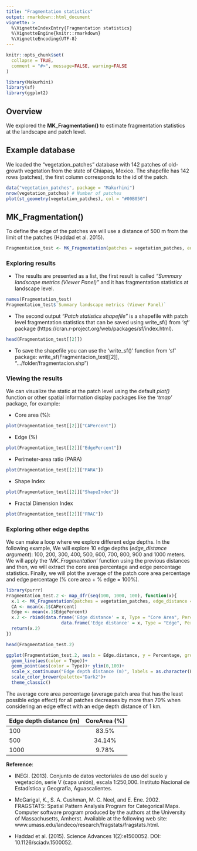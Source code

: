 ```yaml
---
title: "Fragmentation statistics"
output: rmarkdown::html_document
vignette: >
  %\VignetteIndexEntry{Fragmentation statistics}
  %\VignetteEngine{knitr::rmarkdown}
  %\VignetteEncoding{UTF-8}
---
```


```r
knitr::opts_chunk$set(
  collapse = TRUE,
  comment = "#>", message=FALSE, warning=FALSE
)
```

```r
library(Makurhini)
library(sf)
library(ggplot2)
```

## Overview
We explored the <strong> MK_Fragmentation() </strong> to estimate fragmentation statistics at the landscape and patch level.

## Example database 
We loaded the "vegetation_patches" database with 142 patches of old-growth vegetation from the state of Chiapas, Mexico. The shapefile has 142 rows (patches), the first column corresponds to the id of the patch.

```r
data("vegetation_patches", package = "Makurhini")
nrow(vegetation_patches) # Number of patches
plot(st_geometry(vegetation_patches), col = "#00B050")
```

## MK_Fragmentation()

To define the edge of the patches we will use a distance of 500 m from the limit of the patches (Haddad et al. 2015).


```r
Fragmentation_test <- MK_Fragmentation(patches = vegetation_patches, edge_distance = 500, plot = F, min_patch_area = 100, landscape_area = NULL, area_unit = "km2", perimeter_unit = "km")
```

### Exploring results

* The results are presented as a list, the first result is called *"Summary landscape metrics (Viewer Panel)"* and it has fragmentation statistics at landscape level.

```r
names(Fragmentation_test)
Fragmentation_test$`Summary landscape metrics (Viewer Panel)`
```

* The second output *"Patch statistics shapefile"* is a shapefile with patch level fragmentation statistics that can be saved using write_sf() from *'sf'* package (https://cran.r-project.org/web/packages/sf/index.html).

```r
head(Fragmentation_test[[2]])
```

* To save the shapefile you can use the 'write_sf()' function from 'sf' package: write_sf(Fragmentacion_test[[2]], ".../folder/fragmentacion.shp")

### Viewing the results
We can visualize the static at the patch level using the default *plot()* function or other spatial information display packages like the *'tmap'* package, for example:

* Core area (%):

```r
plot(Fragmentation_test[[2]]["CAPercent"])
```

* Edge (%)

```r
plot(Fragmentation_test[[2]]["EdgePercent"])
```

* Perimeter-area ratio (PARA)

```r
plot(Fragmentation_test[[2]]["PARA"])
```

* Shape Index

```r
plot(Fragmentation_test[[2]]["ShapeIndex"])
```

* Fractal Dimension Index

```r
plot(Fragmentation_test[[2]]["FRAC"])
```

### Exploring other edge depths
We can make a loop where we explore different edge depths. In the following example, We will explore 10 edge depths (*edge_distance argument*): 100, 200, 300, 400, 500, 600, 700, 800, 900 and 1000 meters. We will apply the *'MK_Fragmentation'* function using the previous distances and then, we will extract the core area percentage and edge percentage statistics. Finally, we will plot the average of the patch core area percentage and edge percentage (% core area + % edge = 100%). 

```r
library(purrr)
Fragmentation_test.2 <- map_dfr(seq(100, 1000, 100), function(x){
  x.1 <- MK_Fragmentation(patches = vegetation_patches, edge_distance = x, plot = FALSE)[[2]]
  CA <- mean(x.1$CAPercent)
  Edge <- mean(x.1$EdgePercent)
  x.2 <- rbind(data.frame('Edge distance' = x, Type = "Core Area", Percentage = CA),
                     data.frame('Edge distance' = x, Type = "Edge", Percentage = Edge))
  return(x.2)
})

head(Fragmentation_test.2)
```


```r
ggplot(Fragmentation_test.2, aes(x = Edge.distance, y = Percentage, group = Type)) +
  geom_line(aes(color = Type))+
  geom_point(aes(color = Type))+ ylim(0,100)+
  scale_x_continuous("Edge depth distance (m)", labels = as.character(Fragmentation_test.2$Edge.distance), breaks = Fragmentation_test.2$Edge.distance)+
  scale_color_brewer(palette="Dark2")+
  theme_classic()
```


The average core area percentage (average patch area that has the least possible edge effect) for all patches decreases by more than 70% when considering an edge effect with an edge depth distance of 1 km.


 |Edge depth distance (m) | CoreArea (%)|
 |------------------------|:-----------:|
 |100                     | 83.5%       |
 |500                     | 34.14%      |
 |1000                    | 9.78%       |


<strong>Reference</strong>:

* INEGI. (2013). Conjunto de datos vectoriales de uso del suelo y vegetación, serie V (capa unión), escala 1:250,000. Instituto Nacional de Estadística y Geografía, Aguascalientes.

* McGarigal, K., S. A. Cushman, M. C. Neel, and E. Ene. 2002. FRAGSTATS: Spatial Pattern Analysis Program for Categorical Maps. Computer software program produced by the authors at the University of Massachusetts, Amherst. Available at the following web site: www.umass.edu/landeco/research/fragstats/fragstats.html.

* Haddad et al. (2015). Science Advances 1(2):e1500052. DOI: 10.1126/sciadv.1500052.
